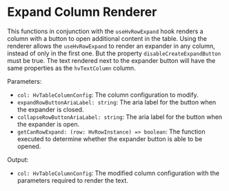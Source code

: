 
<Meta title="Visualizations/Table/Table Renderers/Renderers/Expand Column Renderer" />

# Expand Column Renderer

This functions in conjunction with the `useHvRowExpand` hook renders a column with a button to open additional content in the table.
Using the renderer allows the `useHvRowExpand` to render an expander in any column, instead of only in the first one. But the property
`disableCreateExpandButton` must be true. The text rendered next to the expander button will have the same properties as the `hvTextColumn` column.

Parameters:

- `col: HvTableColumnConfig`: The column configuration to modify.
- `expandRowButtonAriaLabel: string`: The aria label for the button when the expander is closed.
- `collapseRowButtonAriaLabel: string`: The aria label for the button when the expander is open.
- `getCanRowExpand: (row: HvRowInstance) => boolean`: The function executed to determine whether the expander button is able to be opened.

Output:

- `col: HvTableColumnConfig`: The modified column configuration with the parameters required to render the text.

<Canvas>
  <Story name="Expand Column Renderer" story={ExpandColumnRendererStory} />
</Canvas>
